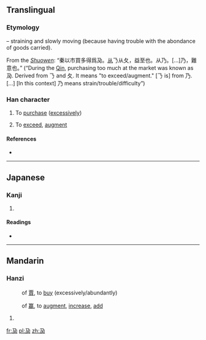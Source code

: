 ==Translingual==

===Etymology===
{{Han compound|𠄎|t1=strain|夂|t2=go slowly|ls=ic}} – straining and slowly moving (because having trouble with the abondance of goods carried).

From the ''[[w:Shuowen Jiezi|Shuowen]]'': “秦以市買多得爲夃。[[從|从]]𠄎从夂，益至也。从乃。[...]乃，難意也。” (“During the [[w:Qin Dynasty|Qin]], purchasing too much at the market was known as 夃. Derived from 𠄎 and 夂. It means "to exceed/augment." [𠄎 is] from 乃. [...] [In this context] 乃 means strain/trouble/difficulty”)

===Han character===
{{Han char|rn=34|rad=夂|as=01|sn=4|four=1722<sub>7</sub>|canj=弓竹尸水 (NHSE), 弓尸竹水 (NSHE)}}

# {{context|literally}} To [[purchase]] ([[excessively]])
# {{context|figuratively}} To [[exceed]], [[augment]]

====References====
* {{Han ref|kx=0244.190|dkj=05693|dj=0485.030|hdz=10393.060|uh=5903|ud=22787|bh=C95A|bd=51546}}

----

==Japanese==

===Kanji===
{{ja-kanji|grade=|rs=夂01}}

# {{defn|lang=ja|sort=夂01}}

====Readings====
* {{ja-readings|on=[[こ]] (ko), [[く]] (ku), [[えい]] (ei)|kun=[[もうける]] (moukeru), [[うる]] (uru), [[しばらく]] (shibaraku)}}

----

==Mandarin==

===Hanzi===
{{cmn-hanzi|pin=[[gū]] ([[gu1]]) or [[gǔ]] ([[gu3]]) |wg=ku<sup>1</sup> or ku<sup>3</sup>}}
: {{archaic|lang=cmn}} of [[賈]], to [[buy]] (excessively/abundantly)

{{cmn-hanzi|pin=[[yíng]] ([[ying2]])|wg=ying<sup>2</sup>}}
: {{archaic|lang=cmn}} of [[赢]], to [[augment]], [[increase]], [[add]]

# {{defn|cmn}}

[[fr:夃]]
[[pl:夃]]
[[zh:夃]]
